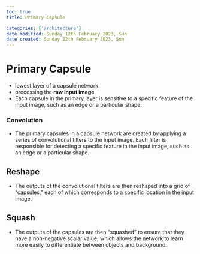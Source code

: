 ```yaml
---
toc: true
title: Primary Capsule

categories: ['architecture']
date modified: Sunday 12th February 2023, Sun
date created: Sunday 12th February 2023, Sun
---
```


# Primary Capsule


- lowest layer of a capsule network 
- processing the **raw input image**
- Each capsule in the primary layer is sensitive to a specific feature of the input image, such as an edge or a particular shape.

### Convolution 
- The primary capsules in a capsule network are created by applying a series of convolutional filters to the input image. Each filter is responsible for detecting a specific feature in the input image, such as an edge or a particular shape.

## Reshape
- The outputs of the convolutional filters are then reshaped into a grid of “capsules,” each of which corresponds to a specific location in the input image.

## Squash
- The outputs of the capsules are then “squashed” to ensure that they have a non-negative scalar value, which allows the network to learn more easily to differentiate between objects and background.




